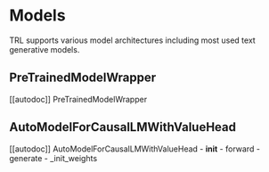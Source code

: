 # Models

TRL supports various model architectures including most used text generative models. 

## PreTrainedModelWrapper

[[autodoc]] PreTrainedModelWrapper

## AutoModelForCausalLMWithValueHead


[[autodoc]] AutoModelForCausalLMWithValueHead
    - __init__
    - forward
    - generate
    - _init_weights